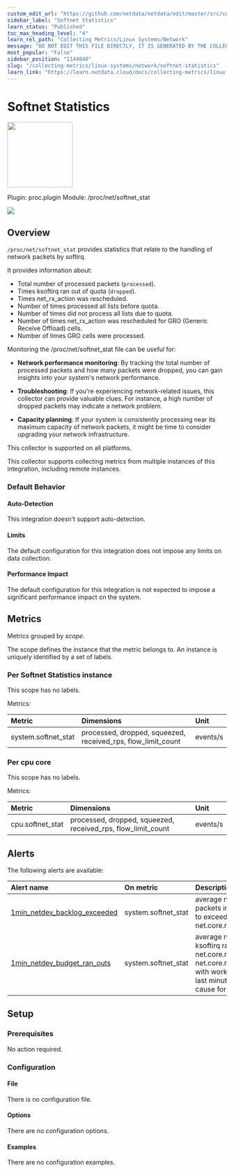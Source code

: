 ```yaml
---
custom_edit_url: "https://github.com/netdata/netdata/edit/master/src/collectors/proc.plugin/metadata.yaml"
sidebar_label: "Softnet Statistics"
learn_status: "Published"
toc_max_heading_level: "4"
learn_rel_path: "Collecting Metrics/Linux Systems/Network"
message: "DO NOT EDIT THIS FILE DIRECTLY, IT IS GENERATED BY THE COLLECTOR'S metadata.yaml FILE"
most_popular: "False"
sidebar_position: "1144040"
slug: "/collecting-metrics/linux-systems/network/softnet-statistics"
learn_link: "https://learn.netdata.cloud/docs/collecting-metrics/linux-systems/network/softnet-statistics"
---
```



# Softnet Statistics


<img src="https://netdata.cloud/img/linuxserver.svg" width="150"/>


Plugin: proc.plugin
Module: /proc/net/softnet_stat

<img src="https://img.shields.io/badge/maintained%20by-Netdata-%2300ab44" />

## Overview

`/proc/net/softnet_stat` provides statistics that relate to the handling of network packets by softirq.

It provides information about:

- Total number of processed packets (`processed`).
- Times ksoftirq ran out of quota (`dropped`).
- Times net_rx_action was rescheduled.
- Number of times processed all lists before quota.
- Number of times did not process all lists due to quota.
- Number of times net_rx_action was rescheduled for GRO (Generic Receive Offload) cells.
- Number of times GRO cells were processed.

Monitoring the /proc/net/softnet_stat file can be useful for:

- **Network performance monitoring**: By tracking the total number of processed packets and how many packets
  were dropped, you can gain insights into your system's network performance.

- **Troubleshooting**: If you're experiencing network-related issues, this collector can provide valuable clues.
  For instance, a high number of dropped packets may indicate a network problem.

- **Capacity planning**: If your system is consistently processing near its maximum capacity of network
  packets, it might be time to consider upgrading your network infrastructure.




This collector is supported on all platforms.

This collector supports collecting metrics from multiple instances of this integration, including remote instances.


### Default Behavior

#### Auto-Detection

This integration doesn't support auto-detection.

#### Limits

The default configuration for this integration does not impose any limits on data collection.

#### Performance Impact

The default configuration for this integration is not expected to impose a significant performance impact on the system.


## Metrics

Metrics grouped by *scope*.

The scope defines the instance that the metric belongs to. An instance is uniquely identified by a set of labels.



### Per Softnet Statistics instance



This scope has no labels.

Metrics:

| Metric | Dimensions | Unit |
|:------|:----------|:----|
| system.softnet_stat | processed, dropped, squeezed, received_rps, flow_limit_count | events/s |

### Per cpu core



This scope has no labels.

Metrics:

| Metric | Dimensions | Unit |
|:------|:----------|:----|
| cpu.softnet_stat | processed, dropped, squeezed, received_rps, flow_limit_count | events/s |



## Alerts


The following alerts are available:

| Alert name  | On metric | Description |
|:------------|:----------|:------------|
| [ 1min_netdev_backlog_exceeded ](https://github.com/netdata/netdata/blob/master/src/health/health.d/softnet.conf) | system.softnet_stat | average number of dropped packets in the last minute due to exceeded net.core.netdev_max_backlog |
| [ 1min_netdev_budget_ran_outs ](https://github.com/netdata/netdata/blob/master/src/health/health.d/softnet.conf) | system.softnet_stat | average number of times ksoftirq ran out of sysctl net.core.netdev_budget or net.core.netdev_budget_usecs with work remaining over the last minute (this can be a cause for dropped packets) |


## Setup

### Prerequisites

No action required.

### Configuration

#### File

There is no configuration file.
#### Options



There are no configuration options.

#### Examples
There are no configuration examples.


